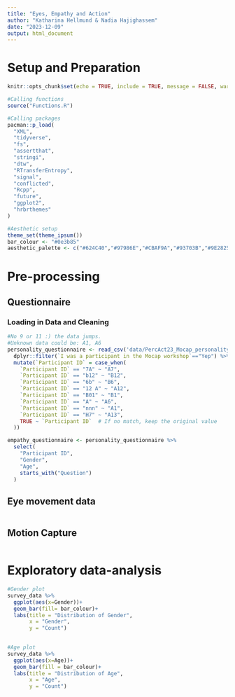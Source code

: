 ```yaml
---
title: "Eyes, Empathy and Action"
author: "Katharina Hellmund & Nadia Hajighassem"
date: "2023-12-09"
output: html_document
---
```


# Setup and Preparation

```r
knitr::opts_chunk$set(echo = TRUE, include = TRUE, message = FALSE, warning = FALSE)

#Calling functions
source("Functions.R")

#Calling packages
pacman::p_load(
  "XML",
  "tidyverse",
  "fs",
  "assertthat",
  "stringi",
  "dtw",
  "RTransferEntropy",
  "signal",
  "conflicted",
  "Rcpp",
  "future",
  "ggplot2",
  "hrbrthemes"
)

#Aesthetic setup
theme_set(theme_ipsum())
bar_colour <- "#0e3b85"
aesthetic_palette <- c("#624C40","#97986E","#CBAF9A","#93703B","#9E2825")
```

# Pre-processing

## Questionnaire

### Loading in Data and Cleaning

```r
#No 9 or 11 :) the data jumps.
#Unknown data could be: A1, A6
personality_questionnaire <- read_csv('data/PercAct23_Mocap_personality_questionnaires.csv')%>% 
  dplyr::filter(`I was a participant in the Mocap workshop`=="Yep") %>%
  mutate(`Participant ID` = case_when(
    `Participant ID` == "7A" ~ "A7",
    `Participant ID` == "b12" ~ "B12",
    `Participant ID` == "6b" ~ "B6",
    `Participant ID` == "12 A" ~ "A12",
    `Participant ID` == "B01" ~ "B1",
    `Participant ID` == "A" ~ "A6",
    `Participant ID` == "nnn" ~ "A1",
    `Participant ID` == "H7" ~ "A13",
    TRUE ~ `Participant ID`  # If no match, keep the original value
  )) 

empathy_questionnaire <- personality_questionnaire %>% 
  select(
    "Participant ID",
    "Gender",
    "Age",
    starts_with("Question")
  )
```

## Eye movement data

```r

```

## Motion Capture

```r

```

# Exploratory data-analysis

```r
#Gender plot
survey_data %>% 
  ggplot(aes(x=Gender))+
  geom_bar(fill= bar_colour)+
  labs(title = "Distribution of Gender",
       x = "Gender",
       y = "Count")
  

#Age plot
survey_data %>% 
  ggplot(aes(x=Age))+
  geom_bar(fill = bar_colour)+
  labs(title = "Distribution of Age",
       x = "Age",
       y = "Count")
```
